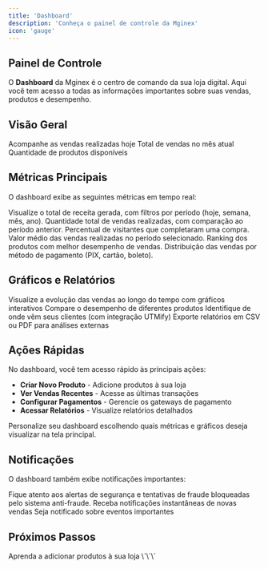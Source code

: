 ```yaml
---
title: 'Dashboard'
description: 'Conheça o painel de controle da Mginex'
icon: 'gauge'
---
```


## Painel de Controle

O **Dashboard** da Mginex é o centro de comando da sua loja digital. Aqui você tem acesso a todas as informações importantes sobre suas vendas, produtos e desempenho.

## Visão Geral

<CardGroup cols={3}>
  <Card title="Vendas do Dia" icon="calendar-day">
    Acompanhe as vendas realizadas hoje
  </Card>
  <Card title="Vendas do Mês" icon="calendar">
    Total de vendas no mês atual
  </Card>
  <Card title="Produtos Ativos" icon="box">
    Quantidade de produtos disponíveis
  </Card>
</CardGroup>

## Métricas Principais

O dashboard exibe as seguintes métricas em tempo real:

<AccordionGroup>
  <Accordion title="Receita Total" icon="dollar-sign">
    Visualize o total de receita gerada, com filtros por período (hoje, semana, mês, ano).
  </Accordion>

  <Accordion title="Número de Vendas" icon="shopping-cart">
    Quantidade total de vendas realizadas, com comparação ao período anterior.
  </Accordion>

  <Accordion title="Taxa de Conversão" icon="percentage">
    Percentual de visitantes que completaram uma compra.
  </Accordion>

  <Accordion title="Ticket Médio" icon="receipt">
    Valor médio das vendas realizadas no período selecionado.
  </Accordion>

  <Accordion title="Produtos Mais Vendidos" icon="trophy">
    Ranking dos produtos com melhor desempenho de vendas.
  </Accordion>

  <Accordion title="Métodos de Pagamento" icon="credit-card">
    Distribuição das vendas por método de pagamento (PIX, cartão, boleto).
  </Accordion>
</AccordionGroup>

## Gráficos e Relatórios

<Steps>
  <Step title="Gráfico de Vendas">
    Visualize a evolução das vendas ao longo do tempo com gráficos interativos
  </Step>
  <Step title="Análise de Produtos">
    Compare o desempenho de diferentes produtos
  </Step>
  <Step title="Origem do Tráfego">
    Identifique de onde vêm seus clientes (com integração UTMify)
  </Step>
  <Step title="Exportar Dados">
    Exporte relatórios em CSV ou PDF para análises externas
  </Step>
</Steps>

## Ações Rápidas

No dashboard, você tem acesso rápido às principais ações:

- **Criar Novo Produto** - Adicione produtos à sua loja
- **Ver Vendas Recentes** - Acesse as últimas transações
- **Configurar Pagamentos** - Gerencie os gateways de pagamento
- **Acessar Relatórios** - Visualize relatórios detalhados

<Tip>
  Personalize seu dashboard escolhendo quais métricas e gráficos deseja visualizar na tela principal.
</Tip>

## Notificações

O dashboard também exibe notificações importantes:

<Warning>
  Fique atento aos alertas de segurança e tentativas de fraude bloqueadas pelo sistema anti-fraude.
</Warning>

<CardGroup cols={2}>
  <Card title="Vendas em Tempo Real" icon="bell">
    Receba notificações instantâneas de novas vendas
  </Card>
  <Card title="Alertas de Sistema" icon="triangle-exclamation">
    Seja notificado sobre eventos importantes
  </Card>
</CardGroup>

## Próximos Passos

<Card title="Criar Seu Primeiro Produto" icon="plus" href="/plataforma/produtos">
  Aprenda a adicionar produtos à sua loja
</Card>
\`\`\`
